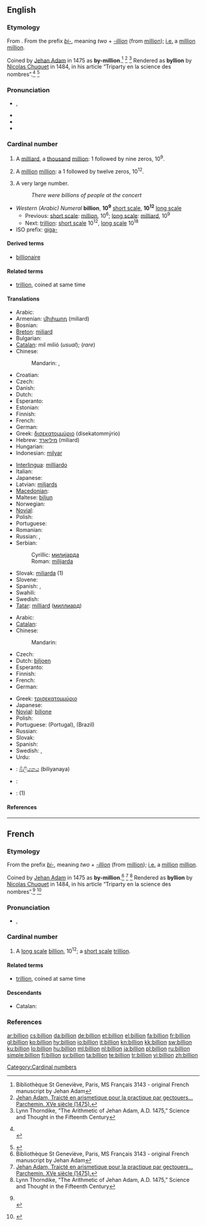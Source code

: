 {{also|Billion}}
==English==

===Etymology===
From {{etyl|fr}} {{term|billion|lang=fr}}. From the prefix ''[[bi-]]'', meaning ''two'' + ''[[-illion]]'' (from [[million]]); [[i.e.]] a [[million]] [[million]].

Coined by [[w:Jehan Adam|Jehan Adam]] in 1475 as '''by-million'''.<ref name="genevieve">Bibliothèque St Geneviève, Paris, MS Français 3143 - original French manuscript by Jehan Adam</ref> <ref name="parchemin">[http://www-bsg.univ-paris1.fr/la_reserve/expos/sciences/savants2.htm Jehan Adam, Traicté en arismetique pour la practique par gectouers… Parchemin. XVe siècle (1475).]</ref> <ref name="thorndike">Lynn Thorndike, “The Arithmetic of Jehan Adam, A.D. 1475,” Science and Thought in the Fifteenth Century</ref>
Rendered as '''byllion''' by [[w:Nicolas Chuquet|Nicolas Chuquet]] in 1484, in his article “Triparty en la science des nombres”.<ref name="Chuquet1">
{{cite book
| last = Chuquet
| first = Nicolas
| authorlink =
| coauthors =
| title = Triparty en la science des nombres (ISSN 9012-9458)
| publisher = Aristide Marre, Bologna (Italy), 1880
| date = written 1484, published 1880
| location =
| pages =
| url =
| doi =
| id =
| isbn = }}
<br>
{{cite web
| last = &nbsp;&nbsp;&nbsp;Idem
| first =
| authorlink =
| coauthors =
| title =  Nicolas Chuquet's manuscript
| work =
| publisher = Published by www.miakinen.net
| date =
| url = http://www.miakinen.net/vrac/nombres#lettres_zillions
| format =
| doi =
| accessdate = 2008-03-01}}
</ref> <ref name="Chuquet2">
{{cite web
| last = Idem
| first =
| authorlink =
| coauthors =
| title =  Nicolas Chuquet's chapter
| work =
| publisher = Transcription by Michael Florencetime
| date =
| url = http://hexadecimal.florencetime.net/chuquet/triparty.htm
| format =
| doi =
| accessdate = 2008-03-01}}
</ref>

===Pronunciation===
* {{IPA|/ˈbɪljən/}}, {{SAMPA|/"bIlj@n/}}
* {{audio|en-us-billion.ogg|Audio (US)}}
* {{rhymes|ɪljən}}
* {{hyphenation|bil|lion}}

===Cardinal number===
{{enum|million|trillion|cardinal number|10<sup>9</sup>}}
{{enum|milliard|billiard|cardinal number|10<sup>12</sup>}}
{{en-noun}}

# {{context|US|modern British & Australian|[[w:Long and short scales|short scale]]}} A [[milliard]], a [[thousand]] [[million]]: 1 followed by nine zeros, 10<sup>9</sup>.
# {{context|obsolete British & Australian|[[w:Long and short scales|long scale]]}} A [[million]] [[million]]: a 1 followed by twelve zeros, 10<sup>12</sup>.
# {{context|colloquial|plural}} A very large number.
#: ''There were billions of people at the concert''

* ''Western (Arabic) Numeral'' '''billion''', '''10<sup>9</sup>''' [[w:Long and short scales|short scale]], '''10<sup>12</sup>''' [[w:Long and short scales|long scale]]
** Previous: [[w:Long and short scales|short scale]]: [[million]], 10<sup>6</sup>; [[w:Long and short scales|long scale]]: [[milliard]], 10<sup>9</sup>
** Next: [[trillion]]: [[w:Long and short scales|short scale]] 10<sup>12</sup>, [[w:Long and short scales|long scale]] 10<sup>18</sup>
* ISO prefix: [[giga-]]

====Derived terms====
* [[billionaire]]

====Related terms====
* [[trillion]], coined at same time

====Translations====
{{trans-top|a thousand million; 1,000,000,000; 10<sup>9</sup>; a milliard}}
* Arabic: {{t|ar|مليار|m|tr=milyaar|sc=Arab}}
* Armenian: [[միլիարդ]] (miliard)
* Bosnian: {{t-|bs|milijarda|f}}
* [[Breton]]: [[miliard]]
* Bulgarian: {{t|bg|милиард|m|tr=milliard|sc=Cyrl}}
* [[Catalan]]: mil milió (''usual''); {{t+|ca|miliard}} (''rare'')
* Chinese:
*: Mandarin: {{t|cmn|十億|sc=Hani|xs=Mandarin}},  {{t|cmn|十亿|tr=shíyì|sc=Hani|xs=Mandarin}}
* Croatian: {{t-|hr|milijarda}}
* Czech: {{t-|cs|miliarda|f}}
* Danish: {{t+|da|milliard}}
* Dutch: {{t+|nl|miljard|n}}
* Esperanto: {{t-|eo|miliardo|xs=Esperanto}}
* Estonian: {{t-|et|miljard}}
* Finnish: {{t+|fi|miljardi}}
* French: {{t+|fr|milliard|m}}
* German: {{t+|de|Milliarde|f}}
* Greek: [[δισεκατομμύριο]] (disekatommýrio) {{n}}
* Hebrew: [[מיליארד]] (miliard)
* Hungarian: {{t+|hu|milliárd}}
* Indonesian: [[milyar]]
{{trans-mid}}
* [[Interlingua]]: [[milliardo]]
* Italian: {{t+|it|miliardo}}
* Japanese: {{t|ja|十億|tr=じゅうおく, jū-oku|sc=Jpan}}
* Latvian: [[miljards]]
* [[Macedonian]]: {{t-|mk|милијарда|f|tr=milijárda|sc=Cyrl|xs=Macedonian}}
* Maltese: [[biljun]]
* Norwegian: {{t-|no|milliard}}
* [[Novial]]: {{tø|nov|miliarde|xs=Novial}}
* Polish: {{t+|pl|miliard}}
* Portuguese: {{t|pt|bilhão|m}}
* Romanian: {{t-|ro|miliard|n}}
* Russian: {{t+|ru|миллиард|m|tr=milliárd|sc=Cyrl}},  {{qualifier|seldom}} {{t+|ru|биллион|tr=billión|sc=Cyrl}}
* Serbian:
*: Cyrillic: [[милијарда#Serbian|милијарда]] {{f}}
*: Roman: [[milijarda#Serbian|milijarda]] {{f}}
* Slovak: [[miliarda]] {{f}} (1)
* Slovene: {{t+|sl|milijarda}}
* Spanish: {{t|es|millardo|m}}, {{t-|es|mil millones|m}}
* Swahili: {{t+|sw|bilioni|xs=Swahili}}
* Swedish: {{t+|sv|miljard|c}}
* [[Tatar]]: [[milliard]] ([[миллиард]])
{{trans-bottom}}

{{trans-top|a million million; 1,000,000,000,000; 10<sup>12</sup>}}
* Arabic: {{t|ar|تريليون|m|tr=trilyuun|sc=Arab}}
* [[Catalan]]: {{t+|ca|bilió}}
* Chinese:
*: Mandarin: {{t-|cmn|兆|tr=zhào|sc=Hani|xs=Mandarin}}
* Czech: {{t-|cs|bilión|m}}
* Dutch: [[biljoen]]
* Esperanto: {{t-|eo|duiliono|xs=Esperanto}}
* Finnish: {{t+|fi|biljoona}}
* French: {{t+|fr|billion}}
* German: {{t+|de|Billion}}
{{trans-mid}}
* Greek: [[τρισεκατομμύριο]] {{n}}
* Japanese: {{t+|ja|兆|tr=ちょう, chō|sc=Jpan}}
* [[Novial]]: [[bilione]]
* Polish: {{t|pl|bilion}}
* Portuguese: {{t|pt|bilião|m}} (Portugal), {{t|pt|trilhão|m}} (Brazil)
* Russian: {{t+|ru|триллион|m|tr=trillión|sc=Cyrl}}
* Slovak: {{t-|sk|bilión|m}}
* Spanish: {{t+|es|billón|m}}
* Swedish: {{t+|sv|triljon|c}}, {{t+|sv|biljon|c}}
* Urdu: {{t|ur|مِلْيُن|sc=ur-Arab|xs=Urdu}}
{{trans-bottom}}

{{checktrans}}
{{top2}}
* {{ttbc|Sinhalese}}: [[බිලියනය]] (biliyanaya)
{{mid2}}
* {{ttbc|Turkish}}: {{t|tr|milyar}}
* {{ttbc|Welsh}}: {{t-|cy|biliwn|xs=Welsh}} (1)
{{bottom}}

====References====
<references/>

[[Category:Cardinal numbers]]

----

==French==

===Etymology===
From the prefix ''[[bi-]]'', meaning ''two'' + ''[[-illion]]'' (from [[million]]); [[i.e.]] a [[million]] [[million]].

Coined by [[w:Jehan Adam|Jehan Adam]] in 1475 as '''by-million'''.<ref name="genevieve">Bibliothèque St Geneviève, Paris, MS Français 3143 - original French manuscript by Jehan Adam</ref> <ref name="parchemin">[http://www-bsg.univ-paris1.fr/la_reserve/expos/sciences/savants2.htm Jehan Adam, Traicté en arismetique pour la practique par gectouers… Parchemin. XVe siècle (1475).]</ref> <ref name="thorndike">Lynn Thorndike, “The Arithmetic of Jehan Adam, A.D. 1475,” Science and Thought in the Fifteenth Century</ref>
Rendered as '''byllion''' by [[w:Nicolas Chuquet|Nicolas Chuquet]] in 1484, in his article “Triparty en la science des nombres”.<ref name="Chuquet1">
{{cite book
| last = Chuquet
| first = Nicolas
| authorlink =
| coauthors =
| title = Triparty en la science des nombres (ISSN 9012-9458)
| publisher = Aristide Marre, Bologna (Italy), 1880
| date = written 1484, published 1880
| location =
| pages =
| url =
| doi =
| id =
| isbn = }}
<br>
{{cite web
| last = &nbsp;&nbsp;&nbsp;Idem
| first =
| authorlink =
| coauthors =
| title =  Nicolas Chuquet's manuscript
| work =
| publisher = Published by www.miakinen.net
| date =
| url = http://www.miakinen.net/vrac/nombres#lettres_zillions
| format =
| doi =
| accessdate = 2008-03-01}}
</ref> <ref name="Chuquet2">
{{cite web
| last = Idem
| first =
| authorlink =
| coauthors =
| title =  Nicolas Chuquet's chapter
| work =
| publisher = Transcription by Michael Florencetime
| date =
| url = http://hexadecimal.florencetime.net/chuquet/triparty.htm
| format =
| doi =
| accessdate = 2008-03-01}}
</ref>

===Pronunciation===
* {{IPA|/bi.ljɔ̃/|lang=fr}}, {{SAMPA|/bi.ljO~/}}

===Cardinal number===
{{infl|fr|cardinal number}}

# A [[w:Long and short scales|long scale]] [[billion#English|billion]], 10<sup>12</sup>; a [[w:Long and short scales|short scale]] [[trillion]].

====Related terms====
* [[trillion]], coined at same time

====Descendants====
* Catalan: {{l|ca|bilió}}

===References===
<references />

[[ar:billion]]
[[cs:billion]]
[[da:billion]]
[[de:billion]]
[[et:billion]]
[[el:billion]]
[[fa:billion]]
[[fr:billion]]
[[gl:billion]]
[[ko:billion]]
[[hy:billion]]
[[io:billion]]
[[it:billion]]
[[kn:billion]]
[[kk:billion]]
[[sw:billion]]
[[ku:billion]]
[[lo:billion]]
[[hu:billion]]
[[ml:billion]]
[[nl:billion]]
[[ja:billion]]
[[pl:billion]]
[[ru:billion]]
[[simple:billion]]
[[fi:billion]]
[[sv:billion]]
[[ta:billion]]
[[te:billion]]
[[tr:billion]]
[[vi:billion]]
[[zh:billion]]